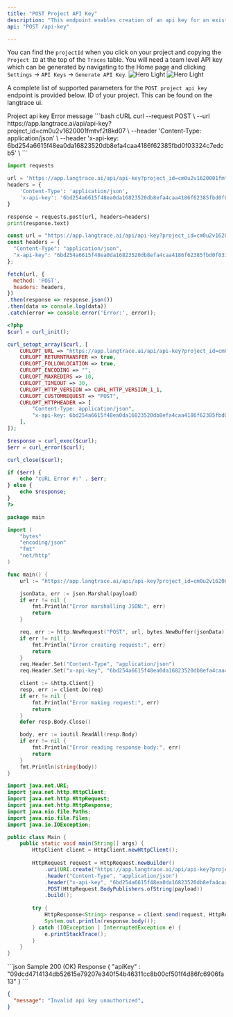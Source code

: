```yaml
---
title: "POST Project API Key"
description: "This endpoint enables creation of an api key for an existing project"
api: "POST /api-key"

---
```


<Note>You can find the `projectId` when you click on your project and copying the `Project ID` at the top of the `Traces` table. You will need a team level API key which can be generated by navigating to the Home page and clicking `Settings` -> `API Keys` -> `Generate API Key`.</Note>
<img
  className="block dark:hidden"
  src="/images/api_key.png"
  alt="Hero Light"
/>
<img
  className="block dark:hidden"
  src="/images/project_id.png"
  alt="Hero Light"
/>

A complete list of supported parameters for the `POST project api key` endpoint is provided below.
  <ParamField query="project_Id" type="string" required>
    ID of your project. This can be found on the langtrace ui.
  </ParamField>

<Accordion title="200 (OK) Response Object Schema" defaultOpen="false">
    <ResponseField name="apiKey" type="string">
        Project api key
    </ResponseField>
</Accordion>
<Accordion title="Error Response Object Schema">
<ResponseField name="error" type="object">
    <Expandable title="Error Object Properties"  defaultOpen="false">
        <ResponseField name="message" type="string" required >
            Error message
        </ResponseField>
    </Expandable>
</ResponseField>
</Accordion>

<RequestExample>
```bash cURL
curl --request POST \
  --url https://app.langtrace.ai/api/api-key?project_id=cm0u2v1620001fmtvf2t8kd07 \
  --header 'Content-Type: application/json' \
  --header 'x-api-key: 6bd254a6615f48ea0da16823520db8efa4caa4186f62385fbd0f03324c7edcb5' \
```

```python Python
import requests

url = 'https://app.langtrace.ai/api/api-key?project_id=cm0u2v1620001fmtvf2t8kd07'
headers = {
    'Content-Type': 'application/json',
    'x-api-key': '6bd254a6615f48ea0da16823520db8efa4caa4186f62385fbd0f03324c7edcb5'
}

response = requests.post(url, headers=headers)
print(response.text)
```

```javascript Javascript
const url = "https://app.langtrace.ai/api/api-key?project_id=cm0u2v1620001fmtvf2t8kd07";
const headers = {
  "Content-Type": "application/json",
  "x-api-key": "6bd254a6615f48ea0da16823520db8efa4caa4186f62385fbd0f03324c7edcb5"
};

fetch(url, {
  method: 'POST',
  headers: headers,
})
.then(response => response.json())
.then(data => console.log(data))
.catch(error => console.error('Error:', error));
```

```php PHP
<?php
$curl = curl_init();

curl_setopt_array($curl, [
    CURLOPT_URL => "https://app.langtrace.ai/api/api-key?project_id=cm0u2v1620001fmtvf2t8kd07",
    CURLOPT_RETURNTRANSFER => true,
    CURLOPT_FOLLOWLOCATION => true,
    CURLOPT_ENCODING => "",
    CURLOPT_MAXREDIRS => 10,
    CURLOPT_TIMEOUT => 30,
    CURLOPT_HTTP_VERSION => CURL_HTTP_VERSION_1_1,
    CURLOPT_CUSTOMREQUEST => "POST",
    CURLOPT_HTTPHEADER => [
        "Content-Type: application/json",
        "x-api-key: 6bd254a6615f48ea0da16823520db8efa4caa4186f62385fbd0f03324c7edcb5"
    ],
]);

$response = curl_exec($curl);
$err = curl_error($curl);

curl_close($curl);

if ($err) {
    echo "cURL Error #:" . $err;
} else {
    echo $response;
}
?>
```

```go Go
package main

import (
    "bytes"
    "encoding/json"
    "fmt"
    "net/http"
)

func main() {
    url := "https://app.langtrace.ai/api/api-key?project_id=cm0u2v1620001fmtvf2t8kd07"

    jsonData, err := json.Marshal(payload)
    if err != nil {
        fmt.Println("Error marshalling JSON:", err)
        return
    }

    req, err := http.NewRequest("POST", url, bytes.NewBuffer(jsonData))
    if err != nil {
        fmt.Println("Error creating request:", err)
        return
    }
    req.Header.Set("Content-Type", "application/json")
    req.Header.Set("x-api-key", "6bd254a6615f48ea0da16823520db8efa4caa4186f62385fbd0f03324c7edcb5")

    client := &http.Client{}
    resp, err := client.Do(req)
    if err != nil {
        fmt.Println("Error making request:", err)
        return
    }
    defer resp.Body.Close()

    body, err := ioutil.ReadAll(resp.Body)
    if err != nil {
        fmt.Println("Error reading response body:", err)
        return
    }
    fmt.Println(string(body))
}
```
```java Java
import java.net.URI;
import java.net.http.HttpClient;
import java.net.http.HttpRequest;
import java.net.http.HttpResponse;
import java.nio.file.Paths;
import java.nio.file.Files;
import java.io.IOException;

public class Main {
    public static void main(String[] args) {
        HttpClient client = HttpClient.newHttpClient();
        
        HttpRequest request = HttpRequest.newBuilder()
            .uri(URI.create("https://app.langtrace.ai/api/api-key?project_id=cm0u2v1620001fmtvf2t8kd07"))
            .header("Content-Type", "application/json")
            .header("x-api-key", "6bd254a6615f48ea0da16823520db8efa4caa4186f62385fbd0f03324c7edcb5")
            .POST(HttpRequest.BodyPublishers.ofString(payload))
            .build();
        
        try {
            HttpResponse<String> response = client.send(request, HttpResponse.BodyHandlers.ofString());
            System.out.println(response.body());
        } catch (IOException | InterruptedException e) {
            e.printStackTrace();
        }
    }
}
```
</RequestExample>

<ResponseExample>
```json Sample 200 (OK) Response
{
    "apiKey" : "09dcd4714134db52615e79207e340f54b46311cc8b00cf501f4d86fc6906fa13"
}
```

```json Sample Error Response
{
  "message": "Invalid api key unauthorized",
}
```
</ResponseExample>